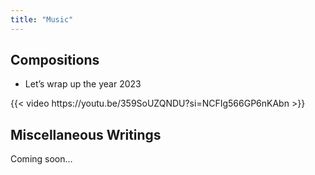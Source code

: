 ```yaml
---
title: "Music"
---
```


## Compositions

* Let's wrap up the year 2023

{{< video https://youtu.be/359SoUZQNDU?si=NCFIg566GP6nKAbn >}}

## Miscellaneous Writings

Coming soon...